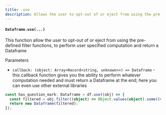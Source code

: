 ```yaml
---
title: .use
description: Allows the user to opt-out of or eject from using the pre-defined functions, to perform user specified computation and return a dataframe
---
```


#### `Dataframe.use(...)`

This function allow the user to opt-out of or eject from using the pre-defined filter functions, to perform user specified computation
and return a Dataframe

Parameters

- `callback: (object: Array<Record<string, unknown>>) => Dataframe` - this callback function gives you the ability to perform whatever computation needed and must return a Dataframe at the end; here you can even use other external libraries

```typescript
const has_question_mark: Dataframe = df.use((obj) => {
  const filtered = obj.filter((object) => Object.values(object).some((value) => value === "?"));
  return new Dataframe(filtered);
});
```
